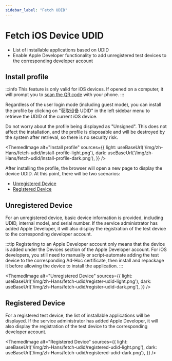 ```yaml
---
sidebar_label: "Fetch UDID"
---
```


# Fetch iOS Device UDID


- List of installable applications based on UDID
- Enable Apple Developer functionality to add unregistered test devices to the corresponding developer account

## Install profile

:::info
This feature is only valid for iOS devices. If opened on a computer,
it will prompt you to [scan the QR code](https://support.apple.com/guide/iphone/scan-a-qr-code-iphe8bda8762/ios) with your phone.
:::

Regardless of the user login mode (including guest mode), you can install the profile by clicking on "获取设备 UDID" in the left sidebar menu to retrieve the UDID of the current iOS device.

Do not worry about the profile being displayed as "Unsigned". This does not affect the installation, and the profile is disposable and will be destroyed by the system after retrieval, so there is no security risk.

<ThemedImage
  alt="Install profile"
  sources={{
    light: useBaseUrl('/img/zh-Hans/fetch-udid/install-profile-light.png'),
    dark: useBaseUrl('/img/zh-Hans/fetch-udid/install-profile-dark.png'),
  }}
/>

After installing the profile, the browser will open a new page to display the device UDID. At this point, there will be two scenarios:

- [Unregistered Device](#unregistered-device)
- [Registered Device](#registered-device)

## Unregistered Device

For an unregistered device, basic device information is provided, including UDID, internal model, and serial number. If the service administrator has added Apple Developer, it will also display the registration of the test device to the corresponding developer account.

:::tip
Registering to an Apple Developer account only means that the device is added under
the Devices section of the Apple Developer account. For iOS developers,
you still need to manually or script-automate adding the test device to the
corresponding Ad-Hoc certificate, then install and repackage it before
allowing the device to install the application.
:::

<ThemedImage
  alt="Unregistered Device"
  sources={{
    light: useBaseUrl('/img/zh-Hans/fetch-udid/register-udid-light.png'),
    dark: useBaseUrl('/img/zh-Hans/fetch-udid/register-udid-dark.png'),
  }}
/>

## Registered Device

For a registered test device, the list of installable applications will be displayed. If the service administrator has added Apple Developer, it will also display the registration of the test device to the corresponding developer account.

<ThemedImage
  alt="Registered Device"
  sources={{
    light: useBaseUrl('/img/zh-Hans/fetch-udid/registered-udid-light.png'),
    dark: useBaseUrl('/img/zh-Hans/fetch-udid/registered-udid-dark.png'),
  }}
/>
